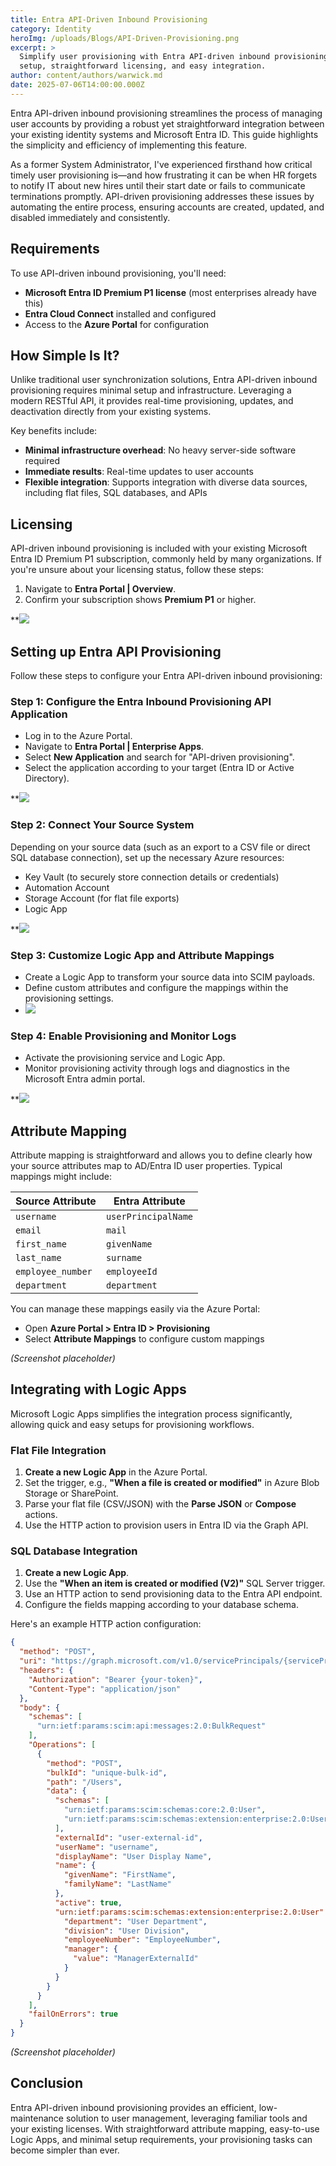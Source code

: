 ```yaml
---
title: Entra API-Driven Inbound Provisioning
category: Identity
heroImg: /uploads/Blogs/API-Driven-Provisioning.png
excerpt: >
  Simplify user provisioning with Entra API-driven inbound provisioning—quick
  setup, straightforward licensing, and easy integration.
author: content/authors/warwick.md
date: 2025-07-06T14:00:00.000Z
---
```


Entra API-driven inbound provisioning streamlines the process of managing user accounts by providing a robust yet straightforward integration between your existing identity systems and Microsoft Entra ID. This guide highlights the simplicity and efficiency of implementing this feature.

As a former System Administrator, I've experienced firsthand how critical timely user provisioning is—and how frustrating it can be when HR forgets to notify IT about new hires until their start date or fails to communicate terminations promptly. API-driven provisioning addresses these issues by automating the entire process, ensuring accounts are created, updated, and disabled immediately and consistently.

## Requirements

To use API-driven inbound provisioning, you'll need:

* **Microsoft Entra ID Premium P1 license** (most enterprises already have this)
* **Entra Cloud Connect** installed and configured
* Access to the **Azure Portal** for configuration

## How Simple Is It?

Unlike traditional user synchronization solutions, Entra API-driven inbound provisioning requires minimal setup and infrastructure. Leveraging a modern RESTful API, it provides real-time provisioning, updates, and deactivation directly from your existing systems.

Key benefits include:

* **Minimal infrastructure overhead**: No heavy server-side software required
* **Immediate results**: Real-time updates to user accounts
* **Flexible integration**: Supports integration with diverse data sources, including flat files, SQL databases, and APIs

## Licensing

API-driven inbound provisioning is included with your existing Microsoft Entra ID Premium P1 subscription, commonly held by many organizations. If you're unsure about your licensing status, follow these steps:

1. Navigate to **Entra Portal | Overview**.
2. Confirm your subscription shows **Premium P1** or higher.

**![](/uploads/Blogs/IDGovernance.png)

## Setting up Entra API Provisioning

Follow these steps to configure your Entra API-driven inbound provisioning:

### Step 1: Configure the Entra Inbound Provisioning API Application

* Log in to the Azure Portal.
* Navigate to **Entra Portal | Enterprise Apps**.
* Select **New Application** and search for "API-driven provisioning".
* Select the application according to your target (Entra ID or Active Directory).

**![](/uploads/Blogs/API-Driven-Inbound-Provisioning.png)

### Step 2: Connect Your Source System

Depending on your source data (such as an export to a CSV file or direct SQL database connection), set up the necessary Azure resources:

* Key Vault (to securely store connection details or credentials)
* Automation Account
* Storage Account (for flat file exports)
* Logic App

**![](/uploads/Blogs/LogicApp.png)

### Step 3: Customize Logic App and Attribute Mappings

* Create a Logic App to transform your source data into SCIM payloads.
* Define custom attributes and configure the mappings within the provisioning settings.
* ![](/uploads/Blogs/AttributeMapping.png)

### Step 4: Enable Provisioning and Monitor Logs

* Activate the provisioning service and Logic App.
* Monitor provisioning activity through logs and diagnostics in the Microsoft Entra admin portal.

**![](/uploads/Blogs/ProvisioningLogs.png)

## Attribute Mapping

Attribute mapping is straightforward and allows you to define clearly how your source attributes map to AD/Entra ID user properties. Typical mappings might include:

| Source Attribute  | Entra Attribute     |
| ----------------- | ------------------- |
| `username`        | `userPrincipalName` |
| `email`           | `mail`              |
| `first_name`      | `givenName`         |
| `last_name`       | `surname`           |
| `employee_number` | `employeeId`        |
| `department`      | `department`        |

You can manage these mappings easily via the Azure Portal:

* Open **Azure Portal > Entra ID > Provisioning**
* Select **Attribute Mappings** to configure custom mappings

*(Screenshot placeholder)*

## Integrating with Logic Apps

Microsoft Logic Apps simplifies the integration process significantly, allowing quick and easy setups for provisioning workflows.

### Flat File Integration

1. **Create a new Logic App** in the Azure Portal.
2. Set the trigger, e.g., **"When a file is created or modified"** in Azure Blob Storage or SharePoint.
3. Parse your flat file (CSV/JSON) with the **Parse JSON** or **Compose** actions.
4. Use the HTTP action to provision users in Entra ID via the Graph API.

### SQL Database Integration

1. **Create a new Logic App**.
2. Use the **"When an item is created or modified (V2)"** SQL Server trigger.
3. Use an HTTP action to send provisioning data to the Entra API endpoint.
4. Configure the fields mapping according to your database schema.

Here's an example HTTP action configuration:

```json
{
  "method": "POST",
  "uri": "https://graph.microsoft.com/v1.0/servicePrincipals/{servicePrincipalId}/synchronization/jobs/{jobId}/bulkUpload",
  "headers": {
    "Authorization": "Bearer {your-token}",
    "Content-Type": "application/json"
  },
  "body": {
    "schemas": [
      "urn:ietf:params:scim:api:messages:2.0:BulkRequest"
    ],
    "Operations": [
      {
        "method": "POST",
        "bulkId": "unique-bulk-id",
        "path": "/Users",
        "data": {
          "schemas": [
            "urn:ietf:params:scim:schemas:core:2.0:User",
            "urn:ietf:params:scim:schemas:extension:enterprise:2.0:User"
          ],
          "externalId": "user-external-id",
          "userName": "username",
          "displayName": "User Display Name",
          "name": {
            "givenName": "FirstName",
            "familyName": "LastName"
          },
          "active": true,
          "urn:ietf:params:scim:schemas:extension:enterprise:2.0:User": {
            "department": "User Department",
            "division": "User Division",
            "employeeNumber": "EmployeeNumber",
            "manager": {
              "value": "ManagerExternalId"
            }
          }
        }
      }
    ],
    "failOnErrors": true
  }
}
```

*(Screenshot placeholder)*

## Conclusion

Entra API-driven inbound provisioning provides an efficient, low-maintenance solution to user management, leveraging familiar tools and your existing licenses. With straightforward attribute mapping, easy-to-use Logic Apps, and minimal setup requirements, your provisioning tasks can become simpler than ever.
